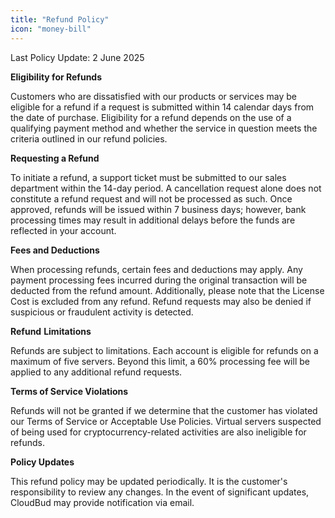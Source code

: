 ```yaml
---
title: "Refund Policy"
icon: "money-bill"
---
```

<Note>Last Policy Update: 2 June 2025</Note>

**Eligibility for Refunds**

Customers who are dissatisfied with our products or services may be eligible for a refund if a request is submitted within 14 calendar days from the date of purchase. Eligibility for a refund depends on the use of a qualifying payment method and whether the service in question meets the criteria outlined in our refund policies.

**Requesting a Refund**

To initiate a refund, a support ticket must be submitted to our sales department within the 14-day period. A cancellation request alone does not constitute a refund request and will not be processed as such. Once approved, refunds will be issued within 7 business days; however, bank processing times may result in additional delays before the funds are reflected in your account.

**Fees and Deductions**

When processing refunds, certain fees and deductions may apply. Any payment processing fees incurred during the original transaction will be deducted from the refund amount. Additionally, please note that the License Cost is excluded from any refund. Refund requests may also be denied if suspicious or fraudulent activity is detected.

**Refund** **Limitations**

Refunds are subject to limitations. Each account is eligible for refunds on a maximum of five servers. Beyond this limit, a 60% processing fee will be applied to any additional refund requests.

**Terms of Service Violations**

Refunds will not be granted if we determine that the customer has violated our Terms of Service or Acceptable Use Policies. Virtual servers suspected of being used for cryptocurrency-related activities are also ineligible for refunds.

**Policy Updates**

This refund policy may be updated periodically. It is the customer's responsibility to review any changes. In the event of significant updates, CloudBud may provide notification via email.